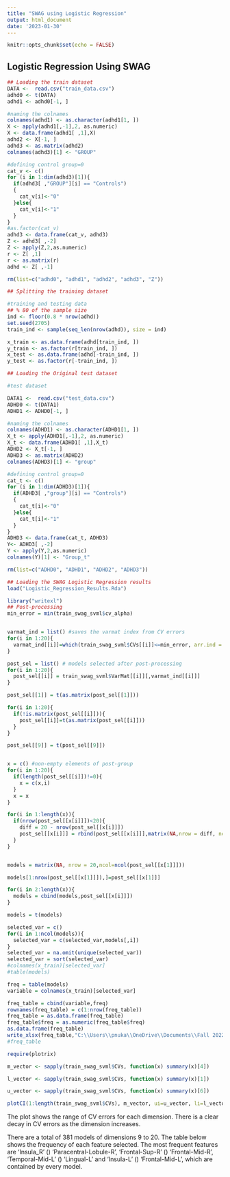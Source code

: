 ```yaml
---
title: "SWAG using Logistic Regression"
output: html_document
date: '2023-01-30'
---
```


```r
knitr::opts_chunk$set(echo = FALSE)
```

## Logistic Regression Using SWAG

```r
## Loading the train dataset
DATA <-  read.csv("train_data.csv")
adhd0 <- t(DATA)
adhd1 <- adhd0[-1, ]

#naming the colnames
colnames(adhd1) <- as.character(adhd1[1, ])
X <- apply(adhd1[,-1],2, as.numeric)
X <- data.frame(adhd1[ ,1],X)
adhd2 <- X[-1, ]
adhd3 <- as.matrix(adhd2)
colnames(adhd3)[1] <- "GROUP"

#defining control group=0  
cat_v <- c()
for (i in 1:dim(adhd3)[1]){
  if(adhd3[ ,"GROUP"][i] == "Controls")
  {
    cat_v[i]<-"0"
  }else{
    cat_v[i]<-"1"
  }
}
#as.factor(cat_v)
adhd3 <- data.frame(cat_v, adhd3)
Z <- adhd3[ ,-2]
Z <- apply(Z,2,as.numeric)
r <- Z[ ,1]
r <- as.matrix(r)
adhd <- Z[ ,-1]

rm(list=c("adhd0", "adhd1", "adhd2", "adhd3", "Z"))
```



```r
## Splitting the training dataset

#training and testing data
## % 80 of the sample size
ind <- floor(0.8 * nrow(adhd))
set.seed(2705)
train_ind <- sample(seq_len(nrow(adhd)), size = ind)

x_train <- as.data.frame(adhd[train_ind, ])
y_train <- as.factor(r[train_ind, ])
x_test <- as.data.frame(adhd[-train_ind, ])
y_test <- as.factor(r[-train_ind, ])
```


```r
## Loading the Original test dataset

#test dataset

DATA1 <-  read.csv("test_data.csv")
ADHD0 <- t(DATA1)
ADHD1 <- ADHD0[-1, ]

#naming the colnames
colnames(ADHD1) <- as.character(ADHD1[1, ])
X_t <- apply(ADHD1[,-1],2, as.numeric)
X_t <- data.frame(ADHD1[ ,1],X_t)
ADHD2 <- X_t[-1, ]
ADHD3 <- as.matrix(ADHD2)
colnames(ADHD3)[1] <- "group"

#defining control group=0  
cat_t <- c()
for (i in 1:dim(ADHD3)[1]){
  if(ADHD3[ ,"group"][i] == "Controls")
  {
    cat_t[i]<-"0"
  }else{
    cat_t[i]<-"1"
  }
}
ADHD3 <- data.frame(cat_t, ADHD3)
Y<- ADHD3[ ,-2]
Y <- apply(Y,2,as.numeric)
colnames(Y)[1] <- "Group_t"

rm(list=c("ADHD0", "ADHD1", "ADHD2", "ADHD3"))
```



```r
## Loading the SWAG Logistic Regression results
load("Logistic_Regression_Results.Rda")
```


```r
library("writexl")
## Post-processing
min_error = min(train_swag_svml$cv_alpha)


varmat_ind = list() #saves the varmat index from CV errors
for(i in 1:20){
  varmat_ind[[i]]=which(train_swag_svml$CVs[[i]]<=min_error, arr.ind = T)
}

post_sel = list() # models selected after post-processing
for(i in 1:20){
  post_sel[[i]] = train_swag_svml$VarMat[[i]][,varmat_ind[[i]]]
}

post_sel[[1]] = t(as.matrix(post_sel[[1]]))

for(i in 1:20){
  if(!is.matrix(post_sel[[i]])){
    post_sel[[i]]=t(as.matrix(post_sel[[i]]))
  }
}

post_sel[[9]] = t(post_sel[[9]])


x = c() #non-empty elements of post-group
for(i in 1:20){
  if(length(post_sel[[i]])!=0){
    x = c(x,i)
  }
  x = x
}

for(i in 1:length(x)){
  if(nrow(post_sel[[x[i]]])<20){
    diff = 20 - nrow(post_sel[[x[i]]])
    post_sel[[x[i]]] = rbind(post_sel[[x[i]]],matrix(NA,nrow = diff, ncol = ncol(post_sel[[x[i]]])))
  } 
}


models = matrix(NA, nrow = 20,ncol=ncol(post_sel[[x[1]]]))

models[1:nrow(post_sel[[x[1]]]),]=post_sel[[x[1]]]

for(i in 2:length(x)){
  models = cbind(models,post_sel[[x[i]]])
}

models = t(models)

selected_var = c() 
for(i in 1:ncol(models)){
  selected_var = c(selected_var,models[,i])
}
selected_var = na.omit(unique(selected_var))
selected_var = sort(selected_var)
#colnames(x_train)[selected_var]
#table(models)

freq = table(models)
variable = colnames(x_train)[selected_var]

freq_table = cbind(variable,freq)
rownames(freq_table) = c(1:nrow(freq_table))
freq_table = as.data.frame(freq_table)
freq_table$freq = as.numeric(freq_table$freq)
as.data.frame(freq_table)
write_xlsx(freq_table,"C:\\Users\\pnuka\\OneDrive\\Documents\\Fall 2022\\Research- Stat\\GitHub\\LogisticFT.xlsx")
#freq_table
```


```r
require(plotrix)

m_vector <- sapply(train_swag_svml$CVs, function(x) summary(x)[4])

l_vector <- sapply(train_swag_svml$CVs, function(x) summary(x)[1])

u_vector <- sapply(train_swag_svml$CVs, function(x) summary(x)[6])

plotCI(1:length(train_swag_svml$CVs), m_vector, ui=u_vector, li=l_vector, scol = "grey", col="red", pch = 16, main = "Ranges 10-fold CV Misclassification Errors",ylab = "Range CV Error",xlab = "Model Size")
```

The plot shows the range of CV errors for each dimension. There is a clear decay in CV errors as the dimension increases.


\begin{table}
\centering
\begin{tabular}[t]{||c|c|c||}
\hline
Feature & Variable & Frequency \\
\hline \hline
'Insula-R' $\leftrightarrow$ 'Paracentral-Lobule-R' & 54.21 &	381 \\
\hline
'Frontal-Sup-R'$\leftrightarrow$ 'Frontal-Mid-R' & 72.68 & 381 \\
\hline
'Temporal-Mid-L'$\leftrightarrow$ 'Lingual-L'& 101.85 &	381\\
\hline
'Insula-L'$\leftrightarrow$ 'Frontal-Mid-L' & 116.89 & 381\\
\hline
'Frontal-Sup-R'$\leftrightarrow$ 'Frontal-Inf-Orb-R' & 104.34 & 377\\
\hline
'Supp-Motor-Area-L'$\leftrightarrow$ 'SupraMarginal-L' & 151.147 & 377\\
\hline
Frontal-Sup-R'$\leftrightarrow$ 'ParahippocampaGyrus' & 72.11 &	363\\
\hline
'Vermis-1-2'$\leftrightarrow$ 'Temporal-Mid-L' & 150.114 & 363\\
\hline
'Vermis-4-5'$\leftrightarrow$ 'Frontal-Sup-Orb-R' & 126.2	& 325\\
\hline
'Frontal-Sup-Medial-L'$\leftrightarrow$ 'Cingulum-Mid-L'& 124.99 & 284\\
\hline
'Temporal-Mid-L'$\leftrightarrow$ 'Pallidum-R'& 114.40 & 281\\
\hline
'Occipital-Mid-L'$\leftrightarrow$ 'Cerebelum-Crus2-L' & 162.73 & 267\\
\hline
'Cingulum-Ant-L'$\leftrightarrow$ Paracentral-Lobule-R' & 47.21	& 258\\
\hline
'Temporal-Pole-Sup-R'$\leftrightarrow$ 'Frontal-Mid-L' & 146.89 & 235\\
\hline
'Frontal-Mid-L'$\leftrightarrow$ 'Caudate-R' & 108.27 & 207\\
\hline
'Frontal-Mid-L'$\leftrightarrow$ 'Frontal-Sup-L' & 108.91 & 201\\
\hline
'Temporal-Mid-L'$\leftrightarrow$ 'Temporal-Sup-L' & 114.28 & 172\\
\hline
'Frontal-Sup-R'$\leftrightarrow$ 'Precuneus-R' & 173.9 & 149\\
\hline
'Insula-L'$\leftrightarrow$ 'Postcentral-R' & 116.55 & 84\\
\hline
'Frontal-Mid-L'$\leftrightarrow$ 'Cingulum-Ant-L' & 108.47 & 73\\
\hline
'Frontal-Sup-Medial-R'$\leftrightarrow$ 'Cingulum-Mid-L' & 134.99	& 66\\
\hline
'Cingulum-Post-L'$\leftrightarrow$ 'Postcentral-R' & 74.55 & 63\\
\hline
'Supp-Motor-Area-L'$\leftrightarrow$ 'SupraMarginal-L'& 151.46 & 55\\
\hline
'Frontal-Sup-L'$\leftrightarrow$ 'ParahippocampaGyrus' & 13.11 & 51\\
\hline
'Caudate-R'$\leftrightarrow$ 'Paracentral-Lobule-R'& 27.21	& 51\\
\hline
'Frontal-Sup-Medial-R'$\leftrightarrow$ 'Frontal-Inf-Tri-L'& 134.23 & 46\\
\hline
'Insula-L'$\leftrightarrow$ 'Paracentral-Lobule-R'& 116.21 &	45\\
\hline
'Cingulum-Post-L'$\leftrightarrow$ 'Paracentral-Lobule-R'& 74.21 &	43\\
\hline
'Parietal-Sup-R'$\leftrightarrow$ 'Cuneus-L'& 184.58 & 37\\
\hline
'Cingulum-Ant-R'$\leftrightarrow$ 'Frontal-Sup-R'& 189.173 &	37\\
\hline
'Parietal-Inf-L'$\leftrightarrow$ 'Caudate-Head-L'& 169.49 &	34\\
\hline
'Frontal-Sup-Medial-L'$\leftrightarrow$ 'Frontal-Inf-Tri-L'& 124.23 &	28\\
\hline
'Insula-R'$\leftrightarrow$ 'Pallidum-R'& 129.40 & 25\\
\hline
'Temporal-Mid-L'$\leftrightarrow$ 'Putamen-L'& 114.6 & 23\\
\hline
'Insula-L'$\leftrightarrow$ 'Cingulum-Ant-L'& 116.47 & 23\\
\hline
'Caudate-Head-L'$\leftrightarrow$ 'Cingulum-Ant-L'& 49.47 & 21\\
\hline
'Frontal-Med-Or-R'$\leftrightarrow$ 'Frontal-Inf-Tri-L'& 138.23 &	20\\
\hline
'Vermis-4-5'$\leftrightarrow$ 'Frontal-Sup-Medial-L'& 126.124 &	18\\
\hline
'Frontal-Sup-R'$\leftrightarrow$ 'Cingulum-Ant-L'& 173.47 &	13\\
\hline
'Cingulum-Mid-R'$\leftrightarrow$ 'Frontal-Sup-L'& 82.13 &	12\\
\hline
'Frontal-Med-Orb-R'$\leftrightarrow$ 'Frontal-Mid-R'& 138.107 &	9\\
\hline
'Rolandic-Oper-L'$\leftrightarrow$ 'Temporal-Inf-L'& 148.71 &	9\\
\hline
'Lingual-L'$\leftrightarrow$ 'Frontal-Sup-L'& 85.13 &	8\\
\hline
'Cingulum-Ant-R'$\leftrightarrow$ 'Frontal-Mid-L'& 112.67	& 7\\
\hline
'Cingulum-Ant-R'$\leftrightarrow$ 'Cingulum-Mid-L'& 189.65 &	7\\
\hline
'Cingulum-Ant-L'$\leftrightarrow$ 'Precuneu-R'& 47.9 &	5\\
\hline
'Pallidum-R'$\leftrightarrow$ 'Temporal-Mid-R'& 40.19 &	3\\
\hline
'Caudate-Head-L'$\leftrightarrow$ 'Precuneus-R'& 49.9 &	3\\
\hline
'Cingulum-Ant-L'$\leftrightarrow$ 'Caudate-R'& 47.27 &	1\\
\hline
'Temporal-Inf-L'$\leftrightarrow$ 'Lingual-L'& 132.85	& 1\\
\hline
'Temporal-Sup-L'$\leftrightarrow$ 'Temporal-Mid-L'& 135.114 &	1\\
\hline
'Vermis-6'$\leftrightarrow$ 'Temporal-Inf-L'& 136.132 &	1\\
\hline
'Cingulum-Ant-R'$\leftrightarrow$ 'Paracentral-Lobule-R'& 189.21 & 1\\
\hline
\end{tabular}
\end{table}

There are a total of 381 models of dimensions 9 to 20. The table below shows the frequency of each feature selected. The most frequent features are 'Insula_R' \(\leftrightarrow\) 'Paracentral-Lobule-R', 'Frontal-Sup-R' \(\leftrightarrow\) 'Frontal-Mid-R', 'Temporal-Mid-L' \(\leftrightarrow\) 'Lingual-L' and 'Insula-L' \(\leftrightarrow\) 'Frontal-Mid-L',  which are contained by every model.
